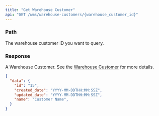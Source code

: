 ```yaml
---
title: "Get Warehouse Customer"
api: "GET /wms/warehouse-customers/{warehouse_customer_id}"
---
```


<Snippet file="headers.mdx" />

### Path

<ParamField path="warehouse_customer_id" type="string" required>
  The warehouse customer ID you want to query.
</ParamField>


### Response

<ResponseField name="data" type="object">

A Warehouse Customer. See the [Warehouse Customer](/wms-api/warehouse-customers/info) for more details.

<Snippet file="warehouse-customer.mdx" />

</ResponseField>

<ResponseExample>

```json Response
{
  "data": {
    "id": "15",
    "created_date": "YYYY-MM-DDTHH:MM:SSZ",
    "updated_date": "YYYY-MM-DDTHH:MM:SSZ",
    "name": "Customer Name",
  }
}
```

</ResponseExample>
